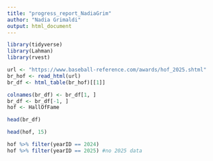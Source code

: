 ```yaml
---
title: "progress_report_NadiaGrim"
author: "Nadia Grimaldi"
output: html_document
---
```


``` r
library(tidyverse)
library(Lahman)
library(rvest)

url <- "https://www.baseball-reference.com/awards/hof_2025.shtml"
br_hof <- read_html(url)
br_df <- html_table(br_hof)[[1]]

colnames(br_df) <- br_df[1, ]
br_df <- br_df[-1, ]
hof <- HallOfFame

head(br_df)
```

``` r
head(hof, 15)

hof %>% filter(yearID == 2024)
hof %>% filter(yearID == 2025) #no 2025 data



```
